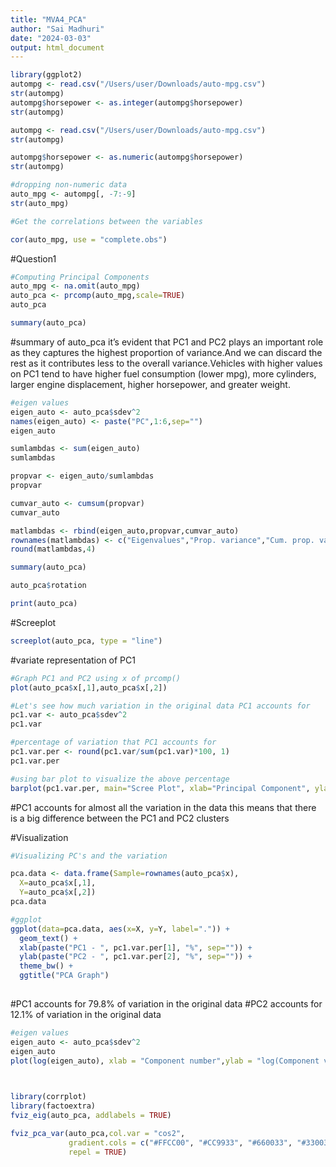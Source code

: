 ```yaml
---
title: "MVA4_PCA"
author: "Sai Madhuri"
date: "2024-03-03"
output: html_document
---
```


```r
library(ggplot2)
autompg <- read.csv("/Users/user/Downloads/auto-mpg.csv")
str(autompg)
autompg$horsepower <- as.integer(autompg$horsepower)
str(autompg)
```

```r
autompg <- read.csv("/Users/user/Downloads/auto-mpg.csv")
str(autompg)
```

```r
autompg$horsepower <- as.numeric(autompg$horsepower)
str(autompg)
```




```r
#dropping non-numeric data
auto_mpg <- autompg[, -7:-9]
str(auto_mpg)
```

```r
#Get the correlations between the variables 

cor(auto_mpg, use = "complete.obs")
```
#Question1
```r
#Computing Principal Components
auto_mpg <- na.omit(auto_mpg)
auto_pca <- prcomp(auto_mpg,scale=TRUE)
auto_pca

```
```r
summary(auto_pca)
```
#summary of auto_pca it's evident that PC1 and PC2 plays an important role as they captures the highest proportion of variance.And we can discard the rest as it contributes less to the overall variance.Vehicles with higher values on PC1 tend to have higher fuel consumption (lower mpg), more cylinders, larger engine displacement, higher horsepower, and greater weight.


```r
#eigen values
eigen_auto <- auto_pca$sdev^2
names(eigen_auto) <- paste("PC",1:6,sep="")
eigen_auto

```

```r
sumlambdas <- sum(eigen_auto)
sumlambdas

```

```r
propvar <- eigen_auto/sumlambdas
propvar

```

```r
cumvar_auto <- cumsum(propvar)
cumvar_auto

```

```r
matlambdas <- rbind(eigen_auto,propvar,cumvar_auto)
rownames(matlambdas) <- c("Eigenvalues","Prop. variance","Cum. prop. variance")
round(matlambdas,4)

```
```r
summary(auto_pca)

```


```r
auto_pca$rotation

```
```r
print(auto_pca)

```

#Screeplot
```r
screeplot(auto_pca, type = "line")
```

#variate representation of PC1
```r
#Graph PC1 and PC2 using x of prcomp()
plot(auto_pca$x[,1],auto_pca$x[,2])
```

```r
#Let's see how much variation in the original data PC1 accounts for
pc1.var <- auto_pca$sdev^2
pc1.var
```

```r
#percentage of variation that PC1 accounts for
pc1.var.per <- round(pc1.var/sum(pc1.var)*100, 1)
pc1.var.per
```

```r
#using bar plot to visualize the above percentage
barplot(pc1.var.per, main="Scree Plot", xlab="Principal Component", ylab="Percent Variation")
```
#PC1 accounts for almost all the variation in the data this means that there is a big difference between the PC1 and PC2 clusters


#Visualization

```r
#Visualizing PC's and the variation

pca.data <- data.frame(Sample=rownames(auto_pca$x),
  X=auto_pca$x[,1],
  Y=auto_pca$x[,2])
pca.data
```

```r
#ggplot
ggplot(data=pca.data, aes(x=X, y=Y, label=".")) +
  geom_text() +
  xlab(paste("PC1 - ", pc1.var.per[1], "%", sep="")) +
  ylab(paste("PC2 - ", pc1.var.per[2], "%", sep="")) +
  theme_bw() +
  ggtitle("PCA Graph")
 
```
#PC1 accounts for 79.8% of variation in the original data
#PC2 accounts for 12.1% of variation in the original data

```r
#eigen values
eigen_auto <- auto_pca$sdev^2
eigen_auto
plot(log(eigen_auto), xlab = "Component number",ylab = "log(Component variance)", type="l",main = "Log(eigenvalue) diagram")

 
```

```r
library(corrplot)
library(factoextra)
fviz_eig(auto_pca, addlabels = TRUE)

```


```r
fviz_pca_var(auto_pca,col.var = "cos2",
             gradient.cols = c("#FFCC00", "#CC9933", "#660033", "#330033"),
             repel = TRUE)

```


